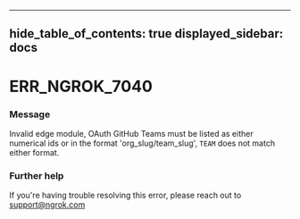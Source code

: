 

---
hide_table_of_contents: true
displayed_sidebar: docs
---


# ERR_NGROK_7040

### Message
Invalid edge module, OAuth GitHub Teams must be listed as either numerical ids or in the format 'org_slug/team_slug', `TEAM` does not match either format.

<ErrorDetails error="err_ngrok_7040" />



### Further help
If you're having trouble resolving this error, please reach out to [support@ngrok.com](mailto:support@ngrok.com?subject=Help%20with%20ERR_NGROK_7040)

